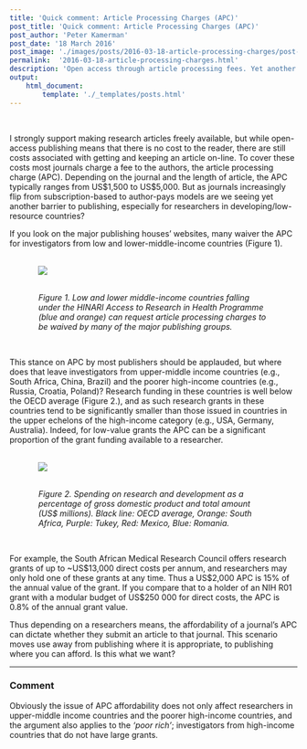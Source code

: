 ```yaml
---
title: 'Quick comment: Article Processing Charges (APC)'
post_title: 'Quick comment: Article Processing Charges (APC)'
post_author: 'Peter Kamerman'
post_date: '18 March 2016'
post_image: './images/posts/2016-03-18-article-processing-charges/post-image.png'
permalink:  '2016-03-18-article-processing-charges.html'
description: 'Open access through article processing fees. Yet another barrier for scientists from developing countries wanting to publish?'
output:
    html_document:
        template: './_templates/posts.html'
---
```


<br>

I strongly support making research articles freely available, but while open-access publishing means that there is no cost to the reader, there are still costs associated with getting and keeping an article on-line. To cover these costs most journals charge a fee to the authors, the article processing charge (APC). Depending on the journal and the length of article, the APC typically ranges from US$1,500 to US$5,000. But as journals increasingly flip from subscription-based to author-pays models are we seeing yet another barrier to publishing, especially for researchers in developing/low-resource countries?

If you look on the major publishing houses' websites, many waiver the APC for investigators from low and lower-middle-income countries (Figure 1).

<br>
<div style="margin:auto;width:80%;">
<img src="./images/posts/2016-03-18-article-processing-charges/hinari.jpg" style="display:block;margin-right:auto;margin-left:auto;max-width:100%;"><br><p><em>Figure 1. Low and lower middle-income countries falling under the HINARI Access to Research in Health Programme (blue and orange) can request article processing charges to be waived by many of the major publishing groups.</em></p>
</div><br>

This stance on APC by most publishers should be applauded, but where does that leave investigators from upper-middle income countries (e.g., South Africa, China, Brazil) and the poorer high-income countries (e.g., Russia, Croatia, Poland)? Research funding in these countries is well below the OECD average (Figure 2.), and as such research grants in these countries tend to be significantly smaller than those issued in countries in the upper echelons of the high-income category (e.g., USA, Germany, Australia). Indeed, for low-value grants the APC can be a significant proportion of the grant funding available to a researcher.

<br>
<div style="margin:auto;width:80%;">
<img src="./images/posts/2016-03-18-article-processing-charges/r-n-d.jpg" style="display:block;margin-right:auto;margin-left:auto;max-width:100%;"><br><p><em>Figure 2. Spending on research and development as a percentage of gross domestic product and total amount (US$ millions). Black line: OECD average, Orange: South Africa, Purple: Tukey, Red: Mexico, Blue: Romania.</em></p>
</div><br>

For example, the South African Medical Research Council offers research grants of up to ~US$13,000 direct costs per annum, and researchers may only hold one of these grants at any time. Thus a US$2,000 APC is 15% of the annual value of the grant. If you compare that to a holder of an NIH R01 grant with a modular budget of US$250 000 for direct costs, the APC is 0.8% of the annual grant value.

Thus depending on a researchers means, the affordability of a journal's APC can dictate whether they submit an article to that journal. This scenario moves use away from publishing where it is appropriate, to publishing where you can afford. Is this what we want?

***

### Comment

Obviously the issue of APC affordability does not only affect researchers in upper-middle income countries and the poorer high-income countries, and the argument also applies to the _'poor rich'_; investigators from high-income countries that do not have large grants.  
